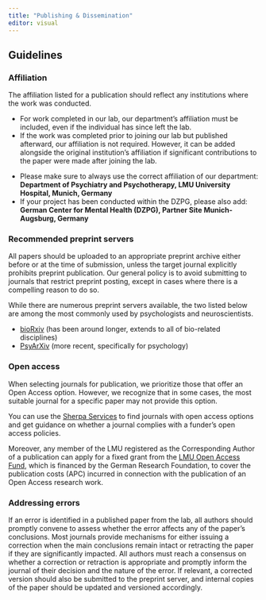 ```yaml
---
title: "Publishing & Dissemination"
editor: visual
---
```


## Guidelines

### Affiliation

The affiliation listed for a publication should reflect any institutions where the work was conducted.

-   For work completed in our lab, our department's affiliation must be included, even if the individual has since left the lab.
-   If the work was completed prior to joining our lab but published afterward, our affiliation is not required. However, it can be added alongside the original institution's affiliation if significant contributions to the paper were made after joining the lab.

::: callout-note
-   Please make sure to always use the correct affiliation of our department: **Department of Psychiatry and Psychotherapy, LMU University Hospital, Munich, Germany**
-   If your project has been conducted within the DZPG, please also add: **German Center for Mental Health (DZPG), Partner Site Munich-Augsburg, Germany**
:::

### Recommended preprint servers

All papers should be uploaded to an appropriate preprint archive either before or at the time of submission, unless the target journal explicitly prohibits preprint publication. Our general policy is to avoid submitting to journals that restrict preprint posting, except in cases where there is a compelling reason to do so.

While there are numerous preprint servers available, the two listed below are among the most commonly used by psychologists and neuroscientists.

-   [bioRxiv](https://www.biorxiv.org/) (has been around longer, extends to all of bio-related disciplines)
-   [PsyArXiv](https://psyarxiv.com/) (more recent, specifically for psychology)

### Open access

When selecting journals for publication, we prioritize those that offer an Open Access option. However, we recognize that in some cases, the most suitable journal for a specific paper may not provide this option.

You can use the [Sherpa Services](https://beta.sherpa.ac.uk) to find journals with open access options and get guidance on whether a journal complies with a funder's open access policies.

Moreover, any member of the LMU registered as the Corresponding Author of a publication can apply for a fixed grant from the [LMU Open Access Fund](https://oa-fund.ub.uni-muenchen.de), which is financed by the German Research Foundation, to cover the publication costs (APC) incurred in connection with the publication of an Open Access research work.

### Addressing errors

If an error is identified in a published paper from the lab, all authors should promptly convene to assess whether the error affects any of the paper's conclusions. Most journals provide mechanisms for either issuing a correction when the main conclusions remain intact or retracting the paper if they are significantly impacted. All authors must reach a consensus on whether a correction or retraction is appropriate and promptly inform the journal of their decision and the nature of the error. If relevant, a corrected version should also be submitted to the preprint server, and internal copies of the paper should be updated and versioned accordingly.
